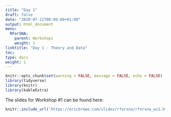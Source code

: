 ```yaml
---
title: "Day 1"
draft: false
date: "2020-07-21T00:00:00+01:00"
output: html_document
menu:
  RForSNA:
    parent: Workshops
    weight: 1
linktitle: "Day 1 - Theory and Data"
toc: 
type: docs
weight: 1
---
```

```r
knitr::opts_chunk$set(warning = FALSE, message = FALSE, echo = FALSE)
library(tidyverse)
library(knitr)
library(kableExtra)
```




The slides for Workshop #1 can be found here:
```r
knitr::include_url('https://ericbrewe.com/slides/rforsna/rforsna_ws1.html#1')
```

